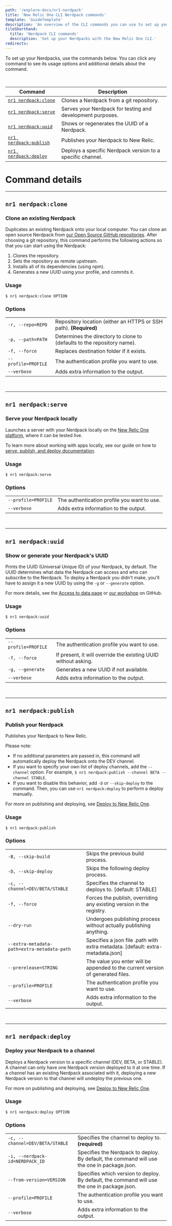 ```yaml
---
path: '/explore-docs/nr1-nerdpack'
title: 'New Relic One CLI Nerdpack commands'
template: 'GuideTemplate'
description: 'An overview of the CLI commands you can use to set up your New Relic One Nerdpacks.'
tileShorthand:
  title: 'Nerdpack CLI commands'
  description: 'Set up your Nerdpacks with the New Relic One CLI.'
redirects:
---
```

<Intro>

To set up your Nerdpacks, use the commands below. You can click any command to see its usage options and additional details about the command.

</Intro>

<br/>

| Command | Description |
|---|---|
| [`nr1 nerdpack:clone`](#clone)     | Clones a Nerdpack from a git repository. |
| [`nr1 nerdpack:serve`](#serve)     | Serves your Nerdpack for testing and development purposes. |
| [`nr1 nerdpack:uuid`](#uuid)       | Shows or regenerates the UUID of a Nerdpack.  |
| [`nr1 nerdpack:publish`](#publish) | Publishes your Nerdpack to New Relic. |
| [`nr1 nerdpack:deploy`](#deploy)   | Deploys a specific Nerdpack version to a specific channel. |

# Command details

***

## `nr1 nerdpack:clone` 
### Clone an existing Nerdpack
Duplicates an existing Nerdpack onto your local computer. You can clone an open source Nerdpack from [our Open Source GitHub repositories](https://opensource.newrelic.com/explore-projects/). After choosing a git repository, this command performs the following actions so that you can start using the Nerdpack:
1. Clones the repository.
2. Sets the repository as remote upstream.
3. Installs all of its dependencies (using npm).
4. Generates a new UUID using your profile, and commits it.

### Usage
`$ nr1 nerdpack:clone OPTION` 

### Options
| | |
|---|---|
|  `-r, --repo=REPO`  | Repository location (either an HTTPS or SSH path). **(Required)** |
|  `-p, --path=PATH`  | Determines the directory to clone to (defaults to the repository name). |
|  `-f, --force`      |   Replaces destination folder if it exists. |
|  `--profile=PROFILE`| The authentication profile you want to use. |
|  `--verbose`        | Adds extra information to the output. |

<br/>

*** 

## `nr1 nerdpack:serve`
### Serve your Nerdpack locally
Launches a server with your Nerdpack locally on the [New Relic One platform](https://one.newrelic.com/?nerdpacks=local), where it can be tested live. 

To learn more about working with apps locally, see our guide on how to [serve, publish, and deploy documentation](/build-apps/publish-deploy/).

### Usage
`$ nr1 nerdpack:serve` 

### Options
| | |
|---|---|
|  `--profile=PROFILE`| The authentication profile you want to use. |
|  `--verbose`        | Adds extra information to the output. |

<br/>

*** 

## `nr1 nerdpack:uuid`
### Show or generate your Nerdpack's UUID
Prints the UUID (Universal Unique ID) of your Nerdpack, by default. The UUID determines what data the Nerdpack can access and who can subscribe to the Nerdpack. To deploy a Nerdpack you didn't make, you'll have to assign it a new UUID by using the `-g` or `--generate` option.

For more details, see the [Access to data page](https://developer.newrelic.com/build-tools/new-relic-one-applications/guide-to-authentication--data-access--and-permissions#Appaccesstodata) or [our workshop](https://github.com/newrelic/nr1-workshop/blob/master/lab-cli/INSTRUCTIONS.md) on GitHub.

### Usage
`$ nr1 nerdpack:uuid` 

### Options
| | |
|---|---|
|  `--profile=PROFILE`| The authentication profile you want to use. |
|  `-f, --force`      | If present, it will override the existing UUID without asking. |
|  `-g, --generate`   | Generates a new UUID if not available. |
|  `--verbose`        | Adds extra information to the output. |

<br/>

***

## `nr1 nerdpack:publish`
### Publish your Nerdpack
Publishes your Nerdpack to New Relic. 

Please note:
* If no additional parameters are passed in, this command will automatically deploy the Nerdpack onto the DEV channel. 
* If you want to specify your own list of deploy channels, add the `--channel` option. For example, `$ nr1 nerdpack:publish --channel BETA --channel STABLE`.
* If you want to disable this behavior, add `-D` or `--skip-deploy` to the command. Then, you can use `nr1 nerdpack:deploy` to perform a deploy manually.

For more on publishing and deploying, see [Deploy to New Relic One](/build-tools/new-relic-one-applications/publish-deploy).

### Usage
`$ nr1 nerdpack:publish` 

### Options
| | |
|---|---|
| `-B, --skip-build`                           | Skips the previous build process. |
| `-D, --skip-deploy`                          | Skips the following deploy process. |
| `-c, --channel=DEV/BETA/STABLE`              | Specifies the channel to deploys to. [default: STABLE] |
|  `-f, --force`                               |  Forces the publish, overriding any existing version in the registry. |
|  `--dry-run`                                 | Undergoes publishing process without actually publishing anything. |
|  `--extra-metadata-path=extra-metadata-path` | Specifies a json file .path with extra metadata. [default: extra-metadata.json] |
|  `--prerelease=STRING`                       | The value you enter will be appended to the current version of generated files. |
|  `--profile=PROFILE`                         | The authentication profile you want to use. |
|  `--verbose`                                 | Adds extra information to the output. |

<br/>

***

## `nr1 nerdpack:deploy`
### Deploy your Nerdpack to a channel
Deploys a Nerdpack version to a specific channel (DEV, BETA, or STABLE). A channel can only have one Nerdpack version deployed to it at one time. If a channel has an existing Nerdpack associated with it, deploying a new Nerdpack version to that channel will undeploy the previous one. 

For more on publishing and deploying, see [Deploy to New Relic One](/build-tools/new-relic-one-applications/publish-deploy).

### Usage
`$ nr1 nerdpack:deploy OPTION` 

### Options
| | |
|---|---|
|  `-c, --channel=DEV/BETA/STABLE` | Specifies the channel to deploy to. **(required)** |
|  `-i, --nerdpack-id=NERDPACK_ID` | Specifies the Nerdpack to deploy. By default, the command will use the one in package.json. |
|  `--from-version=VERSION`        | Specifies which version to deploy. By default, the command will use the one in package.json. |
|  `--profile=PROFILE`             | The authentication profile you want to use. |
|  `--verbose`                     | Adds extra information to the output. |
